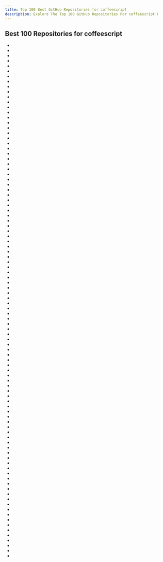 ```yaml
---
title: Top 100 Best GitHub Repositories for coffeescript
description: Explore The Top 100 GitHub Repositories For coffeescript Programming Languages Listed Ranked By Most Stargazers And Forks By GitHub Community.
---
```


## Best 100 Repositories for coffeescript

- <Badge owner="FelisCatus" repoName="SwitchyOmega" stars="https://img.shields.io/github/stars/FelisCatus/SwitchyOmega?style=flat&logoSize=auto" forks="https://img.shields.io/github/forks/FelisCatus/SwitchyOmega?style=flat&logoSize=auto"/>
- <Badge owner="mojs" repoName="mojs" stars="https://img.shields.io/github/stars/mojs/mojs?style=flat&logoSize=auto" forks="https://img.shields.io/github/forks/mojs/mojs?style=flat&logoSize=auto"/>
- <Badge owner="jashkenas" repoName="coffeescript" stars="https://img.shields.io/github/stars/jashkenas/coffeescript?style=flat&logoSize=auto" forks="https://img.shields.io/github/forks/jashkenas/coffeescript?style=flat&logoSize=auto"/>
- <Badge owner="dropbox" repoName="zxcvbn" stars="https://img.shields.io/github/stars/dropbox/zxcvbn?style=flat&logoSize=auto" forks="https://img.shields.io/github/forks/dropbox/zxcvbn?style=flat&logoSize=auto"/>
- <Badge owner="michaelvillar" repoName="dynamics.js" stars="https://img.shields.io/github/stars/michaelvillar/dynamics.js?style=flat&logoSize=auto" forks="https://img.shields.io/github/forks/michaelvillar/dynamics.js?style=flat&logoSize=auto"/>
- <Badge owner="morrisjs" repoName="morris.js" stars="https://img.shields.io/github/stars/morrisjs/morris.js?style=flat&logoSize=auto" forks="https://img.shields.io/github/forks/morrisjs/morris.js?style=flat&logoSize=auto"/>
- <Badge owner="ichord" repoName="At.js" stars="https://img.shields.io/github/stars/ichord/At.js?style=flat&logoSize=auto" forks="https://img.shields.io/github/forks/ichord/At.js?style=flat&logoSize=auto"/>
- <Badge owner="Leonidas-from-XIV" repoName="node-xml2js" stars="https://img.shields.io/github/stars/Leonidas-from-XIV/node-xml2js?style=flat&logoSize=auto" forks="https://img.shields.io/github/forks/Leonidas-from-XIV/node-xml2js?style=flat&logoSize=auto"/>
- <Badge owner="danielgtaylor" repoName="aglio" stars="https://img.shields.io/github/stars/danielgtaylor/aglio?style=flat&logoSize=auto" forks="https://img.shields.io/github/forks/danielgtaylor/aglio?style=flat&logoSize=auto"/>
- <Badge owner="jariz" repoName="vibrant.js" stars="https://img.shields.io/github/stars/jariz/vibrant.js?style=flat&logoSize=auto" forks="https://img.shields.io/github/forks/jariz/vibrant.js?style=flat&logoSize=auto"/>
- <Badge owner="sorich87" repoName="bootstrap-tour" stars="https://img.shields.io/github/stars/sorich87/bootstrap-tour?style=flat&logoSize=auto" forks="https://img.shields.io/github/forks/sorich87/bootstrap-tour?style=flat&logoSize=auto"/>
- <Badge owner="nicolaskruchten" repoName="pivottable" stars="https://img.shields.io/github/stars/nicolaskruchten/pivottable?style=flat&logoSize=auto" forks="https://img.shields.io/github/forks/nicolaskruchten/pivottable?style=flat&logoSize=auto"/>
- <Badge owner="adaltas" repoName="node-csv" stars="https://img.shields.io/github/stars/adaltas/node-csv?style=flat&logoSize=auto" forks="https://img.shields.io/github/forks/adaltas/node-csv?style=flat&logoSize=auto"/>
- <Badge owner="yakyak" repoName="yakyak" stars="https://img.shields.io/github/stars/yakyak/yakyak?style=flat&logoSize=auto" forks="https://img.shields.io/github/forks/yakyak/yakyak?style=flat&logoSize=auto"/>
- <Badge owner="JoelBesada" repoName="activate-power-mode" stars="https://img.shields.io/github/stars/JoelBesada/activate-power-mode?style=flat&logoSize=auto" forks="https://img.shields.io/github/forks/JoelBesada/activate-power-mode?style=flat&logoSize=auto"/>
- <Badge owner="turbolinks" repoName="turbolinks-classic" stars="https://img.shields.io/github/stars/turbolinks/turbolinks-classic?style=flat&logoSize=auto" forks="https://img.shields.io/github/forks/turbolinks/turbolinks-classic?style=flat&logoSize=auto"/>
- <Badge owner="stripe-archive" repoName="jquery.payment" stars="https://img.shields.io/github/stars/stripe-archive/jquery.payment?style=flat&logoSize=auto" forks="https://img.shields.io/github/forks/stripe-archive/jquery.payment?style=flat&logoSize=auto"/>
- <Badge owner="github" repoName="hubot-scripts" stars="https://img.shields.io/github/stars/github/hubot-scripts?style=flat&logoSize=auto" forks="https://img.shields.io/github/forks/github/hubot-scripts?style=flat&logoSize=auto"/>
- <Badge owner="Pagedraw" repoName="pagedraw" stars="https://img.shields.io/github/stars/Pagedraw/pagedraw?style=flat&logoSize=auto" forks="https://img.shields.io/github/forks/Pagedraw/pagedraw?style=flat&logoSize=auto"/>
- <Badge owner="jnordberg" repoName="wintersmith" stars="https://img.shields.io/github/stars/jnordberg/wintersmith?style=flat&logoSize=auto" forks="https://img.shields.io/github/forks/jnordberg/wintersmith?style=flat&logoSize=auto"/>
- <Badge owner="alexkirsz" repoName="dispatch-proxy" stars="https://img.shields.io/github/stars/alexkirsz/dispatch-proxy?style=flat&logoSize=auto" forks="https://img.shields.io/github/forks/alexkirsz/dispatch-proxy?style=flat&logoSize=auto"/>
- <Badge owner="basecamp" repoName="pow" stars="https://img.shields.io/github/stars/basecamp/pow?style=flat&logoSize=auto" forks="https://img.shields.io/github/forks/basecamp/pow?style=flat&logoSize=auto"/>
- <Badge owner="dmauro" repoName="Keypress" stars="https://img.shields.io/github/stars/dmauro/Keypress?style=flat&logoSize=auto" forks="https://img.shields.io/github/forks/dmauro/Keypress?style=flat&logoSize=auto"/>
- <Badge owner="docpad" repoName="docpad" stars="https://img.shields.io/github/stars/docpad/docpad?style=flat&logoSize=auto" forks="https://img.shields.io/github/forks/docpad/docpad?style=flat&logoSize=auto"/>
- <Badge owner="leafo" repoName="sticky-kit" stars="https://img.shields.io/github/stars/leafo/sticky-kit?style=flat&logoSize=auto" forks="https://img.shields.io/github/forks/leafo/sticky-kit?style=flat&logoSize=auto"/>
- <Badge owner="paradoxxxzero" repoName="butterfly" stars="https://img.shields.io/github/stars/paradoxxxzero/butterfly?style=flat&logoSize=auto" forks="https://img.shields.io/github/forks/paradoxxxzero/butterfly?style=flat&logoSize=auto"/>
- <Badge owner="gss" repoName="engine" stars="https://img.shields.io/github/stars/gss/engine?style=flat&logoSize=auto" forks="https://img.shields.io/github/forks/gss/engine?style=flat&logoSize=auto"/>
- <Badge owner="chaplinjs" repoName="chaplin" stars="https://img.shields.io/github/stars/chaplinjs/chaplin?style=flat&logoSize=auto" forks="https://img.shields.io/github/forks/chaplinjs/chaplin?style=flat&logoSize=auto"/>
- <Badge owner="meltingice" repoName="psd.js" stars="https://img.shields.io/github/stars/meltingice/psd.js?style=flat&logoSize=auto" forks="https://img.shields.io/github/forks/meltingice/psd.js?style=flat&logoSize=auto"/>
- <Badge owner="jianliaoim" repoName="talk-os" stars="https://img.shields.io/github/stars/jianliaoim/talk-os?style=flat&logoSize=auto" forks="https://img.shields.io/github/forks/jianliaoim/talk-os?style=flat&logoSize=auto"/>
- <Badge owner="angular-ui" repoName="angular-google-maps" stars="https://img.shields.io/github/stars/angular-ui/angular-google-maps?style=flat&logoSize=auto" forks="https://img.shields.io/github/forks/angular-ui/angular-google-maps?style=flat&logoSize=auto"/>
- <Badge owner="jkbrzt" repoName="cloudtunes" stars="https://img.shields.io/github/stars/jkbrzt/cloudtunes?style=flat&logoSize=auto" forks="https://img.shields.io/github/forks/jkbrzt/cloudtunes?style=flat&logoSize=auto"/>
- <Badge owner="bergie" repoName="hallo" stars="https://img.shields.io/github/stars/bergie/hallo?style=flat&logoSize=auto" forks="https://img.shields.io/github/forks/bergie/hallo?style=flat&logoSize=auto"/>
- <Badge owner="dmotz" repoName="oriDomi" stars="https://img.shields.io/github/stars/dmotz/oriDomi?style=flat&logoSize=auto" forks="https://img.shields.io/github/forks/dmotz/oriDomi?style=flat&logoSize=auto"/>
- <Badge owner="slackapi" repoName="hubot-slack" stars="https://img.shields.io/github/stars/slackapi/hubot-slack?style=flat&logoSize=auto" forks="https://img.shields.io/github/forks/slackapi/hubot-slack?style=flat&logoSize=auto"/>
- <Badge owner="node-cache" repoName="node-cache" stars="https://img.shields.io/github/stars/node-cache/node-cache?style=flat&logoSize=auto" forks="https://img.shields.io/github/forks/node-cache/node-cache?style=flat&logoSize=auto"/>
- <Badge owner="js2coffee" repoName="js2coffee" stars="https://img.shields.io/github/stars/js2coffee/js2coffee?style=flat&logoSize=auto" forks="https://img.shields.io/github/forks/js2coffee/js2coffee?style=flat&logoSize=auto"/>
- <Badge owner="soyjavi" repoName="QuoJS" stars="https://img.shields.io/github/stars/soyjavi/QuoJS?style=flat&logoSize=auto" forks="https://img.shields.io/github/forks/soyjavi/QuoJS?style=flat&logoSize=auto"/>
- <Badge owner="shadowsocks" repoName="shadowsocks-gui" stars="https://img.shields.io/github/stars/shadowsocks/shadowsocks-gui?style=flat&logoSize=auto" forks="https://img.shields.io/github/forks/shadowsocks/shadowsocks-gui?style=flat&logoSize=auto"/>
- <Badge owner="basecamp" repoName="local_time" stars="https://img.shields.io/github/stars/basecamp/local_time?style=flat&logoSize=auto" forks="https://img.shields.io/github/forks/basecamp/local_time?style=flat&logoSize=auto"/>
- <Badge owner="michaelficarra" repoName="CoffeeScriptRedux" stars="https://img.shields.io/github/stars/michaelficarra/CoffeeScriptRedux?style=flat&logoSize=auto" forks="https://img.shields.io/github/forks/michaelficarra/CoffeeScriptRedux?style=flat&logoSize=auto"/>
- <Badge owner="atmos" repoName="camo" stars="https://img.shields.io/github/stars/atmos/camo?style=flat&logoSize=auto" forks="https://img.shields.io/github/forks/atmos/camo?style=flat&logoSize=auto"/>
- <Badge owner="lynndylanhurley" repoName="ng-token-auth" stars="https://img.shields.io/github/stars/lynndylanhurley/ng-token-auth?style=flat&logoSize=auto" forks="https://img.shields.io/github/forks/lynndylanhurley/ng-token-auth?style=flat&logoSize=auto"/>
- <Badge owner="HubSpot" repoName="BuckyClient" stars="https://img.shields.io/github/stars/HubSpot/BuckyClient?style=flat&logoSize=auto" forks="https://img.shields.io/github/forks/HubSpot/BuckyClient?style=flat&logoSize=auto"/>
- <Badge owner="okTurtles" repoName="dnschain" stars="https://img.shields.io/github/stars/okTurtles/dnschain?style=flat&logoSize=auto" forks="https://img.shields.io/github/forks/okTurtles/dnschain?style=flat&logoSize=auto"/>
- <Badge owner="atom" repoName="vim-mode" stars="https://img.shields.io/github/stars/atom/vim-mode?style=flat&logoSize=auto" forks="https://img.shields.io/github/forks/atom/vim-mode?style=flat&logoSize=auto"/>
- <Badge owner="nathansearles" repoName="slidesjs" stars="https://img.shields.io/github/stars/nathansearles/slidesjs?style=flat&logoSize=auto" forks="https://img.shields.io/github/forks/nathansearles/slidesjs?style=flat&logoSize=auto"/>
- <Badge owner="sstephenson" repoName="eco" stars="https://img.shields.io/github/stars/sstephenson/eco?style=flat&logoSize=auto" forks="https://img.shields.io/github/forks/sstephenson/eco?style=flat&logoSize=auto"/>
- <Badge owner="AshesOfOwls" repoName="jquery.shapeshift" stars="https://img.shields.io/github/stars/AshesOfOwls/jquery.shapeshift?style=flat&logoSize=auto" forks="https://img.shields.io/github/forks/AshesOfOwls/jquery.shapeshift?style=flat&logoSize=auto"/>
- <Badge owner="sgentle" repoName="caniuse-cmd" stars="https://img.shields.io/github/stars/sgentle/caniuse-cmd?style=flat&logoSize=auto" forks="https://img.shields.io/github/forks/sgentle/caniuse-cmd?style=flat&logoSize=auto"/>
- <Badge owner="Pathgather" repoName="please-wait" stars="https://img.shields.io/github/stars/Pathgather/please-wait?style=flat&logoSize=auto" forks="https://img.shields.io/github/forks/Pathgather/please-wait?style=flat&logoSize=auto"/>
- <Badge owner="hiddentao" repoName="squel" stars="https://img.shields.io/github/stars/hiddentao/squel?style=flat&logoSize=auto" forks="https://img.shields.io/github/forks/hiddentao/squel?style=flat&logoSize=auto"/>
- <Badge owner="ExpediaGroup" repoName="cyclotron" stars="https://img.shields.io/github/stars/ExpediaGroup/cyclotron?style=flat&logoSize=auto" forks="https://img.shields.io/github/forks/ExpediaGroup/cyclotron?style=flat&logoSize=auto"/>
- <Badge owner="AriaMinaei" repoName="pretty-error" stars="https://img.shields.io/github/stars/AriaMinaei/pretty-error?style=flat&logoSize=auto" forks="https://img.shields.io/github/forks/AriaMinaei/pretty-error?style=flat&logoSize=auto"/>
- <Badge owner="kartograph" repoName="kartograph.js" stars="https://img.shields.io/github/stars/kartograph/kartograph.js?style=flat&logoSize=auto" forks="https://img.shields.io/github/forks/kartograph/kartograph.js?style=flat&logoSize=auto"/>
- <Badge owner="Glavin001" repoName="atom-beautify" stars="https://img.shields.io/github/stars/Glavin001/atom-beautify?style=flat&logoSize=auto" forks="https://img.shields.io/github/forks/Glavin001/atom-beautify?style=flat&logoSize=auto"/>
- <Badge owner="jescalan" repoName="roots" stars="https://img.shields.io/github/stars/jescalan/roots?style=flat&logoSize=auto" forks="https://img.shields.io/github/forks/jescalan/roots?style=flat&logoSize=auto"/>
- <Badge owner="akhodakivskiy" repoName="VimFx" stars="https://img.shields.io/github/stars/akhodakivskiy/VimFx?style=flat&logoSize=auto" forks="https://img.shields.io/github/forks/akhodakivskiy/VimFx?style=flat&logoSize=auto"/>
- <Badge owner="xhan" repoName="qqbot" stars="https://img.shields.io/github/stars/xhan/qqbot?style=flat&logoSize=auto" forks="https://img.shields.io/github/forks/xhan/qqbot?style=flat&logoSize=auto"/>
- <Badge owner="t9md" repoName="atom-vim-mode-plus" stars="https://img.shields.io/github/stars/t9md/atom-vim-mode-plus?style=flat&logoSize=auto" forks="https://img.shields.io/github/forks/t9md/atom-vim-mode-plus?style=flat&logoSize=auto"/>
- <Badge owner="f" repoName="omelette" stars="https://img.shields.io/github/stars/f/omelette?style=flat&logoSize=auto" forks="https://img.shields.io/github/forks/f/omelette?style=flat&logoSize=auto"/>
- <Badge owner="osscafe" repoName="gulp-cheatsheet" stars="https://img.shields.io/github/stars/osscafe/gulp-cheatsheet?style=flat&logoSize=auto" forks="https://img.shields.io/github/forks/osscafe/gulp-cheatsheet?style=flat&logoSize=auto"/>
- <Badge owner="replit-archive" repoName="repl.it" stars="https://img.shields.io/github/stars/replit-archive/repl.it?style=flat&logoSize=auto" forks="https://img.shields.io/github/forks/replit-archive/repl.it?style=flat&logoSize=auto"/>
- <Badge owner="bevry" repoName="cson" stars="https://img.shields.io/github/stars/bevry/cson?style=flat&logoSize=auto" forks="https://img.shields.io/github/forks/bevry/cson?style=flat&logoSize=auto"/>
- <Badge owner="chinakids" repoName="atom-simplified-chinese-menu" stars="https://img.shields.io/github/stars/chinakids/atom-simplified-chinese-menu?style=flat&logoSize=auto" forks="https://img.shields.io/github/forks/chinakids/atom-simplified-chinese-menu?style=flat&logoSize=auto"/>
- <Badge owner="dansinker" repoName="tacofancy" stars="https://img.shields.io/github/stars/dansinker/tacofancy?style=flat&logoSize=auto" forks="https://img.shields.io/github/forks/dansinker/tacofancy?style=flat&logoSize=auto"/>
- <Badge owner="atom" repoName="apm" stars="https://img.shields.io/github/stars/atom/apm?style=flat&logoSize=auto" forks="https://img.shields.io/github/forks/atom/apm?style=flat&logoSize=auto"/>
- <Badge owner="audiocogs" repoName="aurora.js" stars="https://img.shields.io/github/stars/audiocogs/aurora.js?style=flat&logoSize=auto" forks="https://img.shields.io/github/forks/audiocogs/aurora.js?style=flat&logoSize=auto"/>
- <Badge owner="mauricemach" repoName="coffeekup" stars="https://img.shields.io/github/stars/mauricemach/coffeekup?style=flat&logoSize=auto" forks="https://img.shields.io/github/forks/mauricemach/coffeekup?style=flat&logoSize=auto"/>
- <Badge owner="shadowsocks" repoName="shadowsocks-nodejs" stars="https://img.shields.io/github/stars/shadowsocks/shadowsocks-nodejs?style=flat&logoSize=auto" forks="https://img.shields.io/github/forks/shadowsocks/shadowsocks-nodejs?style=flat&logoSize=auto"/>
- <Badge owner="artursapek" repoName="mondrian" stars="https://img.shields.io/github/stars/artursapek/mondrian?style=flat&logoSize=auto" forks="https://img.shields.io/github/forks/artursapek/mondrian?style=flat&logoSize=auto"/>
- <Badge owner="easelinc" repoName="tourist" stars="https://img.shields.io/github/stars/easelinc/tourist?style=flat&logoSize=auto" forks="https://img.shields.io/github/forks/easelinc/tourist?style=flat&logoSize=auto"/>
- <Badge owner="boennemann" repoName="badges" stars="https://img.shields.io/github/stars/boennemann/badges?style=flat&logoSize=auto" forks="https://img.shields.io/github/forks/boennemann/badges?style=flat&logoSize=auto"/>
- <Badge owner="groupon" repoName="greenscreen" stars="https://img.shields.io/github/stars/groupon/greenscreen?style=flat&logoSize=auto" forks="https://img.shields.io/github/forks/groupon/greenscreen?style=flat&logoSize=auto"/>
- <Badge owner="pksunkara" repoName="octonode" stars="https://img.shields.io/github/stars/pksunkara/octonode?style=flat&logoSize=auto" forks="https://img.shields.io/github/forks/pksunkara/octonode?style=flat&logoSize=auto"/>
- <Badge owner="linemanjs" repoName="lineman" stars="https://img.shields.io/github/stars/linemanjs/lineman?style=flat&logoSize=auto" forks="https://img.shields.io/github/forks/linemanjs/lineman?style=flat&logoSize=auto"/>
- <Badge owner="clutchski" repoName="coffeelint" stars="https://img.shields.io/github/stars/clutchski/coffeelint?style=flat&logoSize=auto" forks="https://img.shields.io/github/forks/clutchski/coffeelint?style=flat&logoSize=auto"/>
- <Badge owner="rs" repoName="pushd" stars="https://img.shields.io/github/stars/rs/pushd?style=flat&logoSize=auto" forks="https://img.shields.io/github/forks/rs/pushd?style=flat&logoSize=auto"/>
- <Badge owner="andreyvit" repoName="json-diff" stars="https://img.shields.io/github/stars/andreyvit/json-diff?style=flat&logoSize=auto" forks="https://img.shields.io/github/forks/andreyvit/json-diff?style=flat&logoSize=auto"/>
- <Badge owner="passy" repoName="angular-masonry" stars="https://img.shields.io/github/stars/passy/angular-masonry?style=flat&logoSize=auto" forks="https://img.shields.io/github/forks/passy/angular-masonry?style=flat&logoSize=auto"/>
- <Badge owner="littlebee" repoName="git-time-machine" stars="https://img.shields.io/github/stars/littlebee/git-time-machine?style=flat&logoSize=auto" forks="https://img.shields.io/github/forks/littlebee/git-time-machine?style=flat&logoSize=auto"/>
- <Badge owner="literallycanvas" repoName="literallycanvas" stars="https://img.shields.io/github/stars/literallycanvas/literallycanvas?style=flat&logoSize=auto" forks="https://img.shields.io/github/forks/literallycanvas/literallycanvas?style=flat&logoSize=auto"/>
- <Badge owner="iizukanao" repoName="node-rtsp-rtmp-server" stars="https://img.shields.io/github/stars/iizukanao/node-rtsp-rtmp-server?style=flat&logoSize=auto" forks="https://img.shields.io/github/forks/iizukanao/node-rtsp-rtmp-server?style=flat&logoSize=auto"/>
- <Badge owner="jaymedavis" repoName="hubble" stars="https://img.shields.io/github/stars/jaymedavis/hubble?style=flat&logoSize=auto" forks="https://img.shields.io/github/forks/jaymedavis/hubble?style=flat&logoSize=auto"/>
- <Badge owner="dodo" repoName="node-slug" stars="https://img.shields.io/github/stars/dodo/node-slug?style=flat&logoSize=auto" forks="https://img.shields.io/github/forks/dodo/node-slug?style=flat&logoSize=auto"/>
- <Badge owner="soulwire" repoName="Coffee-Physics" stars="https://img.shields.io/github/stars/soulwire/Coffee-Physics?style=flat&logoSize=auto" forks="https://img.shields.io/github/forks/soulwire/Coffee-Physics?style=flat&logoSize=auto"/>
- <Badge owner="bucketsio" repoName="buckets" stars="https://img.shields.io/github/stars/bucketsio/buckets?style=flat&logoSize=auto" forks="https://img.shields.io/github/forks/bucketsio/buckets?style=flat&logoSize=auto"/>
- <Badge owner="sstephenson" repoName="stitch" stars="https://img.shields.io/github/stars/sstephenson/stitch?style=flat&logoSize=auto" forks="https://img.shields.io/github/forks/sstephenson/stitch?style=flat&logoSize=auto"/>
- <Badge owner="cdglabs" repoName="apparatus" stars="https://img.shields.io/github/stars/cdglabs/apparatus?style=flat&logoSize=auto" forks="https://img.shields.io/github/forks/cdglabs/apparatus?style=flat&logoSize=auto"/>
- <Badge owner="kossnocorp" repoName="jquery.turbolinks" stars="https://img.shields.io/github/stars/kossnocorp/jquery.turbolinks?style=flat&logoSize=auto" forks="https://img.shields.io/github/forks/kossnocorp/jquery.turbolinks?style=flat&logoSize=auto"/>
- <Badge owner="lucasmotta" repoName="dploy" stars="https://img.shields.io/github/stars/lucasmotta/dploy?style=flat&logoSize=auto" forks="https://img.shields.io/github/forks/lucasmotta/dploy?style=flat&logoSize=auto"/>
- <Badge owner="ccd0" repoName="4chan-x" stars="https://img.shields.io/github/stars/ccd0/4chan-x?style=flat&logoSize=auto" forks="https://img.shields.io/github/forks/ccd0/4chan-x?style=flat&logoSize=auto"/>
- <Badge owner="mauricemach" repoName="zappa" stars="https://img.shields.io/github/stars/mauricemach/zappa?style=flat&logoSize=auto" forks="https://img.shields.io/github/forks/mauricemach/zappa?style=flat&logoSize=auto"/>
- <Badge owner="flosse" repoName="sloc" stars="https://img.shields.io/github/stars/flosse/sloc?style=flat&logoSize=auto" forks="https://img.shields.io/github/forks/flosse/sloc?style=flat&logoSize=auto"/>
- <Badge owner="BaiduMusic" repoName="muplayer" stars="https://img.shields.io/github/stars/BaiduMusic/muplayer?style=flat&logoSize=auto" forks="https://img.shields.io/github/forks/BaiduMusic/muplayer?style=flat&logoSize=auto"/>
- <Badge owner="thingdom" repoName="node-neo4j" stars="https://img.shields.io/github/stars/thingdom/node-neo4j?style=flat&logoSize=auto" forks="https://img.shields.io/github/forks/thingdom/node-neo4j?style=flat&logoSize=auto"/>
- <Badge owner="oozcitak" repoName="xmlbuilder-js" stars="https://img.shields.io/github/stars/oozcitak/xmlbuilder-js?style=flat&logoSize=auto" forks="https://img.shields.io/github/forks/oozcitak/xmlbuilder-js?style=flat&logoSize=auto"/>
- <Badge owner="williamngan" repoName="pt" stars="https://img.shields.io/github/stars/williamngan/pt?style=flat&logoSize=auto" forks="https://img.shields.io/github/forks/williamngan/pt?style=flat&logoSize=auto"/>
- <Badge owner="pyalot" repoName="webgl-heatmap" stars="https://img.shields.io/github/stars/pyalot/webgl-heatmap?style=flat&logoSize=auto" forks="https://img.shields.io/github/forks/pyalot/webgl-heatmap?style=flat&logoSize=auto"/>
- <Badge owner="jeremyfa" repoName="yaml.js" stars="https://img.shields.io/github/stars/jeremyfa/yaml.js?style=flat&logoSize=auto" forks="https://img.shields.io/github/forks/jeremyfa/yaml.js?style=flat&logoSize=auto"/>
